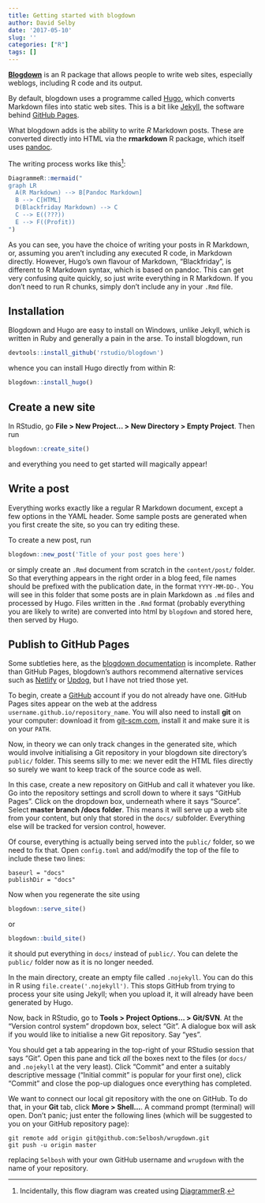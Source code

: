 ```yaml
---
title: Getting started with blogdown
author: David Selby
date: '2017-05-10'
slug: ''
categories: ["R"]
tags: []
---
```


[**Blogdown**](https://bookdown.org/yihui/blogdown/) is an R package that allows people to write web sites, especially weblogs, including R code and its output.

By default, blogdown uses a programme called [Hugo](https://gohugo.io/), which converts Markdown files into static web sites.
This is a bit like [Jekyll](https://jekyllrb.com/), the software behind [GitHub Pages](https://pages.github.com/).

What blogdown adds is the ability to write *R* Markdown posts.
These are converted directly into HTML via the **rmarkdown** R package, which itself uses [pandoc](http://pandoc.org/).

The writing process works like this[^1]:

```r
DiagrammeR::mermaid("
graph LR
  A(R Markdown) --> B[Pandoc Markdown]
  B --> C[HTML]
  D(Blackfriday Markdown) --> C
  C --> E((???))
  E --> F((Profit))
")
```

[^1]: Incidentally, this flow diagram was created using [DiagrammerR](http://rich-iannone.github.io/DiagrammeR/).

As you can see, you have the choice of writing your posts in R Markdown, or, assuming you aren't including any executed R code, in Markdown directly.
However, Hugo's own flavour of Markdown, "Blackfriday", is different to R Markdown syntax, which is based on pandoc.
This can get very confusing quite quickly, so just write everything in R Markdown.
If you don't need to run R chunks, simply don't include any in your `.Rmd` file.

## Installation

Blogdown and Hugo are easy to install on Windows, unlike Jekyll, which is written in Ruby and generally a pain in the arse.
To install blogdown, run
```r
devtools::install_github('rstudio/blogdown')
```
whence you can install Hugo directly from within R:
```r
blogdown::install_hugo()
```

## Create a new site

In RStudio, go **File > New Project... > New Directory > Empty Project**.
Then run
```r
blogdown::create_site()
```
and everything you need to get started will magically appear!

## Write a post

Everything works exactly like a regular R Markdown document, except a few options in the YAML header.
Some sample posts are generated when you first create the site, so you can try editing these.

To create a new post, run
```r
blogdown::new_post('Title of your post goes here')
```
or simply create an `.Rmd` document from scratch in the `content/post/` folder.
So that everything appears in the right order in a blog feed, file names should be prefixed with the publication date, in the format `YYYY-MM-DD-`.
You will see in this folder that some posts are in plain Markdown as `.md` files and processed by Hugo.
Files written in the `.Rmd` format (probably everything you are likely to write) are converted into html by `blogdown` and stored here, then served by Hugo.

## Publish to GitHub Pages

Some subtleties here, as the [blogdown documentation](https://bookdown.org/yihui/blogdown/deployment.html) is incomplete.
Rather than GitHub Pages, blogdown's authors recommend alternative services such as [Netlify](https://www.netlify.com/) or [Updog](https://updog.co/), but I have not tried those yet.

To begin, create a [GitHub](https://github.com/) account if you do not already have one.
GitHub Pages sites appear on the web at the address `username.github.io/repository_name`.
You will also need to install **git** on your computer:
download it from [git-scm.com](https://git-scm.com/), install it and make sure it is on your `PATH`.

Now, in theory we can only track changes in the generated site, which would involve initialising a Git repository in your blogdown site directory's `public/` folder.
This seems silly to me: we never edit the HTML files directly so surely we want to keep track of the source code as well.

In this case, create a new repository on GitHub and call it whatever you like.
Go into the repository settings and scroll down to where it says "GitHub Pages".
Click on the dropdown box, underneath where it says "Source".
Select **master branch /docs folder**.
This means it will serve up a web site from your content, but only that stored in the `docs/` subfolder.
Everything else will be tracked for version control, however.

Of course, everything is actually being served into the `public/` folder, so we need to fix that.
Open `config.toml` and add/modify the top of the file to include these two lines:
```
baseurl = "docs"
publishDir = "docs"
```

Now when you regenerate the site using
```r
blogdown::serve_site()
```
or
```r
blogdown::build_site()
```
it should put everything in `docs/` instead of `public/`.
You can delete the `public/` folder now as it is no longer needed.

In the main directory, create an empty file called `.nojekyll`.
You can do this in R using `file.create('.nojekyll')`.
This stops GitHub from trying to process your site using Jekyll; when you upload it, it will already have been generated by Hugo.

Now, back in RStudio, go to **Tools > Project Options... > Git/SVN**. 
At the "Version control system" dropdown box, select "Git".
A dialogue box will ask if you would like to initialise a new Git repository.
Say "yes".

You should get a tab appearing in the top-right of your RStudio session that says "Git".
Open this pane and tick *all* the boxes next to the files (or `docs/` and `.nojekyll` at the very least).
Click "Commit" and enter a suitably descriptive message ("Initial commit" is popular for your first one), click "Commit" and close the pop-up dialogues once everything has completed.

We want to connect our local git repository with the one on GitHub.
To do that, in your **Git** tab, click **More > Shell...**.
A command prompt (terminal) will open.
Don't panic; just enter the following lines (which will be suggested to you on your GitHub repository page):
```
git remote add origin git@github.com:Selbosh/wrugdown.git
git push -u origin master
```
replacing `Selbosh` with your own GitHub username and `wrugdown` with the name of your repository.
